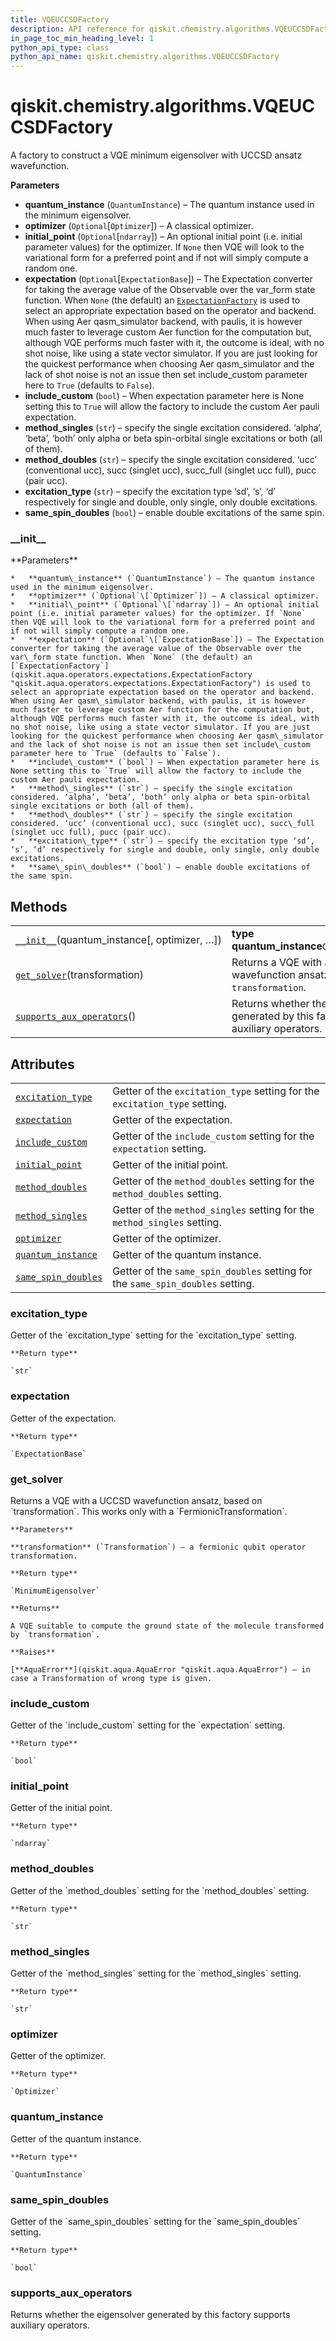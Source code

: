 ```yaml
---
title: VQEUCCSDFactory
description: API reference for qiskit.chemistry.algorithms.VQEUCCSDFactory
in_page_toc_min_heading_level: 1
python_api_type: class
python_api_name: qiskit.chemistry.algorithms.VQEUCCSDFactory
---
```


<span id="qiskit-chemistry-algorithms-vqeuccsdfactory" />

# qiskit.chemistry.algorithms.VQEUCCSDFactory

<Class id="qiskit.chemistry.algorithms.VQEUCCSDFactory" isDedicatedPage={true} github="https://github.com/qiskit-community/qiskit-aqua/tree/stable/0.8/qiskit/chemistry/algorithms/ground_state_solvers/minimum_eigensolver_factories/vqe_uccsd_factory.py" signature="VQEUCCSDFactory(quantum_instance, optimizer=None, initial_point=None, expectation=None, include_custom=False, method_singles='both', method_doubles='ucc', excitation_type='sd', same_spin_doubles=True)" modifiers="class">
  A factory to construct a VQE minimum eigensolver with UCCSD ansatz wavefunction.

  **Parameters**

  *   **quantum\_instance** (`QuantumInstance`) – The quantum instance used in the minimum eigensolver.
  *   **optimizer** (`Optional`\[`Optimizer`]) – A classical optimizer.
  *   **initial\_point** (`Optional`\[`ndarray`]) – An optional initial point (i.e. initial parameter values) for the optimizer. If `None` then VQE will look to the variational form for a preferred point and if not will simply compute a random one.
  *   **expectation** (`Optional`\[`ExpectationBase`]) – The Expectation converter for taking the average value of the Observable over the var\_form state function. When `None` (the default) an [`ExpectationFactory`](qiskit.aqua.operators.expectations.ExpectationFactory "qiskit.aqua.operators.expectations.ExpectationFactory") is used to select an appropriate expectation based on the operator and backend. When using Aer qasm\_simulator backend, with paulis, it is however much faster to leverage custom Aer function for the computation but, although VQE performs much faster with it, the outcome is ideal, with no shot noise, like using a state vector simulator. If you are just looking for the quickest performance when choosing Aer qasm\_simulator and the lack of shot noise is not an issue then set include\_custom parameter here to `True` (defaults to `False`).
  *   **include\_custom** (`bool`) – When expectation parameter here is None setting this to `True` will allow the factory to include the custom Aer pauli expectation.
  *   **method\_singles** (`str`) – specify the single excitation considered. ‘alpha’, ‘beta’, ‘both’ only alpha or beta spin-orbital single excitations or both (all of them).
  *   **method\_doubles** (`str`) – specify the single excitation considered. ‘ucc’ (conventional ucc), succ (singlet ucc), succ\_full (singlet ucc full), pucc (pair ucc).
  *   **excitation\_type** (`str`) – specify the excitation type ‘sd’, ‘s’, ‘d’ respectively for single and double, only single, only double excitations.
  *   **same\_spin\_doubles** (`bool`) – enable double excitations of the same spin.

  ### \_\_init\_\_

  <Function id="qiskit.chemistry.algorithms.VQEUCCSDFactory.__init__" signature="__init__(quantum_instance, optimizer=None, initial_point=None, expectation=None, include_custom=False, method_singles='both', method_doubles='ucc', excitation_type='sd', same_spin_doubles=True)">
    **Parameters**

    *   **quantum\_instance** (`QuantumInstance`) – The quantum instance used in the minimum eigensolver.
    *   **optimizer** (`Optional`\[`Optimizer`]) – A classical optimizer.
    *   **initial\_point** (`Optional`\[`ndarray`]) – An optional initial point (i.e. initial parameter values) for the optimizer. If `None` then VQE will look to the variational form for a preferred point and if not will simply compute a random one.
    *   **expectation** (`Optional`\[`ExpectationBase`]) – The Expectation converter for taking the average value of the Observable over the var\_form state function. When `None` (the default) an [`ExpectationFactory`](qiskit.aqua.operators.expectations.ExpectationFactory "qiskit.aqua.operators.expectations.ExpectationFactory") is used to select an appropriate expectation based on the operator and backend. When using Aer qasm\_simulator backend, with paulis, it is however much faster to leverage custom Aer function for the computation but, although VQE performs much faster with it, the outcome is ideal, with no shot noise, like using a state vector simulator. If you are just looking for the quickest performance when choosing Aer qasm\_simulator and the lack of shot noise is not an issue then set include\_custom parameter here to `True` (defaults to `False`).
    *   **include\_custom** (`bool`) – When expectation parameter here is None setting this to `True` will allow the factory to include the custom Aer pauli expectation.
    *   **method\_singles** (`str`) – specify the single excitation considered. ‘alpha’, ‘beta’, ‘both’ only alpha or beta spin-orbital single excitations or both (all of them).
    *   **method\_doubles** (`str`) – specify the single excitation considered. ‘ucc’ (conventional ucc), succ (singlet ucc), succ\_full (singlet ucc full), pucc (pair ucc).
    *   **excitation\_type** (`str`) – specify the excitation type ‘sd’, ‘s’, ‘d’ respectively for single and double, only single, only double excitations.
    *   **same\_spin\_doubles** (`bool`) – enable double excitations of the same spin.
  </Function>

  ## Methods

  |                                                                                                                                                                        |                                                                                         |
  | ---------------------------------------------------------------------------------------------------------------------------------------------------------------------- | --------------------------------------------------------------------------------------- |
  | [`__init__`](#qiskit.chemistry.algorithms.VQEUCCSDFactory.__init__ "qiskit.chemistry.algorithms.VQEUCCSDFactory.__init__")(quantum\_instance\[, optimizer, …])         | **type quantum\_instance**`QuantumInstance`                                             |
  | [`get_solver`](#qiskit.chemistry.algorithms.VQEUCCSDFactory.get_solver "qiskit.chemistry.algorithms.VQEUCCSDFactory.get_solver")(transformation)                       | Returns a VQE with a UCCSD wavefunction ansatz, based on `transformation`.              |
  | [`supports_aux_operators`](#qiskit.chemistry.algorithms.VQEUCCSDFactory.supports_aux_operators "qiskit.chemistry.algorithms.VQEUCCSDFactory.supports_aux_operators")() | Returns whether the eigensolver generated by this factory supports auxiliary operators. |

  ## Attributes

  |                                                                                                                                                       |                                                                                |
  | ----------------------------------------------------------------------------------------------------------------------------------------------------- | ------------------------------------------------------------------------------ |
  | [`excitation_type`](#qiskit.chemistry.algorithms.VQEUCCSDFactory.excitation_type "qiskit.chemistry.algorithms.VQEUCCSDFactory.excitation_type")       | Getter of the `excitation_type` setting for the `excitation_type` setting.     |
  | [`expectation`](#qiskit.chemistry.algorithms.VQEUCCSDFactory.expectation "qiskit.chemistry.algorithms.VQEUCCSDFactory.expectation")                   | Getter of the expectation.                                                     |
  | [`include_custom`](#qiskit.chemistry.algorithms.VQEUCCSDFactory.include_custom "qiskit.chemistry.algorithms.VQEUCCSDFactory.include_custom")          | Getter of the `include_custom` setting for the `expectation` setting.          |
  | [`initial_point`](#qiskit.chemistry.algorithms.VQEUCCSDFactory.initial_point "qiskit.chemistry.algorithms.VQEUCCSDFactory.initial_point")             | Getter of the initial point.                                                   |
  | [`method_doubles`](#qiskit.chemistry.algorithms.VQEUCCSDFactory.method_doubles "qiskit.chemistry.algorithms.VQEUCCSDFactory.method_doubles")          | Getter of the `method_doubles` setting for the `method_doubles` setting.       |
  | [`method_singles`](#qiskit.chemistry.algorithms.VQEUCCSDFactory.method_singles "qiskit.chemistry.algorithms.VQEUCCSDFactory.method_singles")          | Getter of the `method_singles` setting for the `method_singles` setting.       |
  | [`optimizer`](#qiskit.chemistry.algorithms.VQEUCCSDFactory.optimizer "qiskit.chemistry.algorithms.VQEUCCSDFactory.optimizer")                         | Getter of the optimizer.                                                       |
  | [`quantum_instance`](#qiskit.chemistry.algorithms.VQEUCCSDFactory.quantum_instance "qiskit.chemistry.algorithms.VQEUCCSDFactory.quantum_instance")    | Getter of the quantum instance.                                                |
  | [`same_spin_doubles`](#qiskit.chemistry.algorithms.VQEUCCSDFactory.same_spin_doubles "qiskit.chemistry.algorithms.VQEUCCSDFactory.same_spin_doubles") | Getter of the `same_spin_doubles` setting for the `same_spin_doubles` setting. |

  ### excitation\_type

  <Function id="qiskit.chemistry.algorithms.VQEUCCSDFactory.excitation_type" signature="excitation_type" modifiers="property">
    Getter of the `excitation_type` setting for the `excitation_type` setting.

    **Return type**

    `str`
  </Function>

  ### expectation

  <Function id="qiskit.chemistry.algorithms.VQEUCCSDFactory.expectation" signature="expectation" modifiers="property">
    Getter of the expectation.

    **Return type**

    `ExpectationBase`
  </Function>

  ### get\_solver

  <Function id="qiskit.chemistry.algorithms.VQEUCCSDFactory.get_solver" signature="get_solver(transformation)">
    Returns a VQE with a UCCSD wavefunction ansatz, based on `transformation`. This works only with a `FermionicTransformation`.

    **Parameters**

    **transformation** (`Transformation`) – a fermionic qubit operator transformation.

    **Return type**

    `MinimumEigensolver`

    **Returns**

    A VQE suitable to compute the ground state of the molecule transformed by `transformation`.

    **Raises**

    [**AquaError**](qiskit.aqua.AquaError "qiskit.aqua.AquaError") – in case a Transformation of wrong type is given.
  </Function>

  ### include\_custom

  <Function id="qiskit.chemistry.algorithms.VQEUCCSDFactory.include_custom" signature="include_custom" modifiers="property">
    Getter of the `include_custom` setting for the `expectation` setting.

    **Return type**

    `bool`
  </Function>

  ### initial\_point

  <Function id="qiskit.chemistry.algorithms.VQEUCCSDFactory.initial_point" signature="initial_point" modifiers="property">
    Getter of the initial point.

    **Return type**

    `ndarray`
  </Function>

  ### method\_doubles

  <Function id="qiskit.chemistry.algorithms.VQEUCCSDFactory.method_doubles" signature="method_doubles" modifiers="property">
    Getter of the `method_doubles` setting for the `method_doubles` setting.

    **Return type**

    `str`
  </Function>

  ### method\_singles

  <Function id="qiskit.chemistry.algorithms.VQEUCCSDFactory.method_singles" signature="method_singles" modifiers="property">
    Getter of the `method_singles` setting for the `method_singles` setting.

    **Return type**

    `str`
  </Function>

  ### optimizer

  <Function id="qiskit.chemistry.algorithms.VQEUCCSDFactory.optimizer" signature="optimizer" modifiers="property">
    Getter of the optimizer.

    **Return type**

    `Optimizer`
  </Function>

  ### quantum\_instance

  <Function id="qiskit.chemistry.algorithms.VQEUCCSDFactory.quantum_instance" signature="quantum_instance" modifiers="property">
    Getter of the quantum instance.

    **Return type**

    `QuantumInstance`
  </Function>

  ### same\_spin\_doubles

  <Function id="qiskit.chemistry.algorithms.VQEUCCSDFactory.same_spin_doubles" signature="same_spin_doubles" modifiers="property">
    Getter of the `same_spin_doubles` setting for the `same_spin_doubles` setting.

    **Return type**

    `bool`
  </Function>

  ### supports\_aux\_operators

  <Function id="qiskit.chemistry.algorithms.VQEUCCSDFactory.supports_aux_operators" signature="supports_aux_operators()">
    Returns whether the eigensolver generated by this factory supports auxiliary operators.
  </Function>
</Class>

